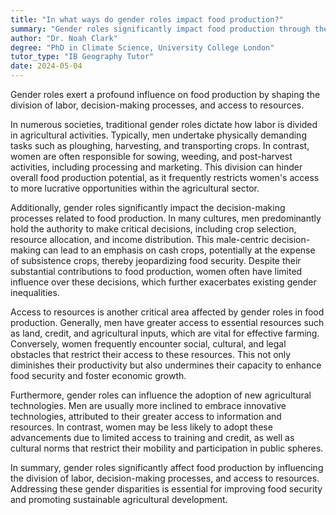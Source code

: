 ```yaml
---
title: "In what ways do gender roles impact food production?"
summary: "Gender roles significantly impact food production through the division of labour, decision-making processes, and access to resources."
author: "Dr. Noah Clark"
degree: "PhD in Climate Science, University College London"
tutor_type: "IB Geography Tutor"
date: 2024-05-04
---
```


Gender roles exert a profound influence on food production by shaping the division of labor, decision-making processes, and access to resources.

In numerous societies, traditional gender roles dictate how labor is divided in agricultural activities. Typically, men undertake physically demanding tasks such as ploughing, harvesting, and transporting crops. In contrast, women are often responsible for sowing, weeding, and post-harvest activities, including processing and marketing. This division can hinder overall food production potential, as it frequently restricts women's access to more lucrative opportunities within the agricultural sector.

Additionally, gender roles significantly impact the decision-making processes related to food production. In many cultures, men predominantly hold the authority to make critical decisions, including crop selection, resource allocation, and income distribution. This male-centric decision-making can lead to an emphasis on cash crops, potentially at the expense of subsistence crops, thereby jeopardizing food security. Despite their substantial contributions to food production, women often have limited influence over these decisions, which further exacerbates existing gender inequalities.

Access to resources is another critical area affected by gender roles in food production. Generally, men have greater access to essential resources such as land, credit, and agricultural inputs, which are vital for effective farming. Conversely, women frequently encounter social, cultural, and legal obstacles that restrict their access to these resources. This not only diminishes their productivity but also undermines their capacity to enhance food security and foster economic growth.

Furthermore, gender roles can influence the adoption of new agricultural technologies. Men are usually more inclined to embrace innovative technologies, attributed to their greater access to information and resources. In contrast, women may be less likely to adopt these advancements due to limited access to training and credit, as well as cultural norms that restrict their mobility and participation in public spheres.

In summary, gender roles significantly affect food production by influencing the division of labor, decision-making processes, and access to resources. Addressing these gender disparities is essential for improving food security and promoting sustainable agricultural development.
    